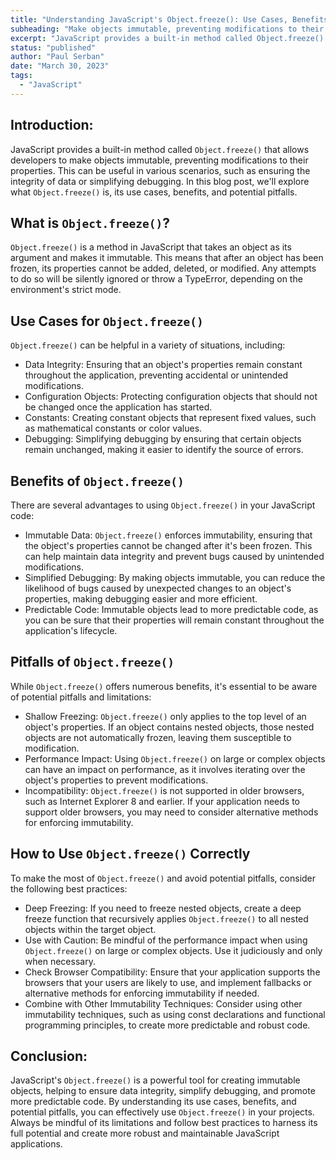 ```yaml
---
title: "Understanding JavaScript's Object.freeze(): Use Cases, Benefits, and Pitfalls"
subheading: "Make objects immutable, preventing modifications to their properties"
excerpt: "JavaScript provides a built-in method called Object.freeze() that allows developers to make objects immutable, preventing modifications to their properties. This can be useful in various scenarios, such as ensuring the integrity of data or simplifying debugging. In this blog post, we'll explore what Object.freeze() is, its use cases, benefits, and potential pitfalls."
status: "published"
author: "Paul Serban"
date: "March 30, 2023"
tags:
  - "JavaScript"
---
```


## Introduction:

JavaScript provides a built-in method called `Object.freeze()` that allows developers to make objects immutable, preventing modifications to their properties. This can be useful in various scenarios, such as ensuring the integrity of data or simplifying debugging. In this blog post, we'll explore what `Object.freeze()` is, its use cases, benefits, and potential pitfalls.

## What is `Object.freeze()`?
`Object.freeze()` is a method in JavaScript that takes an object as its argument and makes it immutable. This means that after an object has been frozen, its properties cannot be added, deleted, or modified. Any attempts to do so will be silently ignored or throw a TypeError, depending on the environment's strict mode.

## Use Cases for `Object.freeze()`
`Object.freeze()` can be helpful in a variety of situations, including:

- Data Integrity: Ensuring that an object's properties remain constant throughout the application, preventing accidental or unintended modifications.
- Configuration Objects: Protecting configuration objects that should not be changed once the application has started.
- Constants: Creating constant objects that represent fixed values, such as mathematical constants or color values.
- Debugging: Simplifying debugging by ensuring that certain objects remain unchanged, making it easier to identify the source of errors.

## Benefits of `Object.freeze()`
There are several advantages to using `Object.freeze()` in your JavaScript code:
- Immutable Data: `Object.freeze()` enforces immutability, ensuring that the object's properties cannot be changed after it's been frozen. This can help maintain data integrity and prevent bugs caused by unintended modifications.
- Simplified Debugging: By making objects immutable, you can reduce the likelihood of bugs caused by unexpected changes to an object's properties, making debugging easier and more efficient.
- Predictable Code: Immutable objects lead to more predictable code, as you can be sure that their properties will remain constant throughout the application's lifecycle.

## Pitfalls of `Object.freeze()`
While `Object.freeze()` offers numerous benefits, it's essential to be aware of potential pitfalls and limitations:

- Shallow Freezing: `Object.freeze()` only applies to the top level of an object's properties. If an object contains nested objects, those nested objects are not automatically frozen, leaving them susceptible to modification.
- Performance Impact: Using `Object.freeze()` on large or complex objects can have an impact on performance, as it involves iterating over the object's properties to prevent modifications.
- Incompatibility: `Object.freeze()` is not supported in older browsers, such as Internet Explorer 8 and earlier. If your application needs to support older browsers, you may need to consider alternative methods for enforcing immutability.

## How to Use `Object.freeze()` Correctly
To make the most of `Object.freeze()` and avoid potential pitfalls, consider the following best practices:

- Deep Freezing: If you need to freeze nested objects, create a deep freeze function that recursively applies `Object.freeze()` to all nested objects within the target object.
- Use with Caution: Be mindful of the performance impact when using `Object.freeze()` on large or complex objects. Use it judiciously and only when necessary.
- Check Browser Compatibility: Ensure that your application supports the browsers that your users are likely to use, and implement fallbacks or alternative methods for enforcing immutability if needed.
- Combine with Other Immutability Techniques: Consider using other immutability techniques, such as using const declarations and functional programming principles, to create more predictable and robust code.

## Conclusion:
JavaScript's `Object.freeze()` is a powerful tool for creating immutable objects, helping to ensure data integrity, simplify debugging, and promote more predictable code. By understanding its use cases, benefits, and potential pitfalls, you can effectively use `Object.freeze()` in your projects. Always be mindful of its limitations and follow best practices to harness its full potential and create more robust and maintainable JavaScript applications.